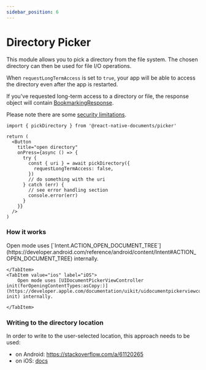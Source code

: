 ```yaml
---
sidebar_position: 6
---
```


# Directory Picker

This module allows you to pick a directory from the file system. The chosen directory can then be used for file I/O operations.

When `requestLongTermAccess` is set to `true`, your app will be able to access the directory even after the app is restarted.

If you've requested long-term access to a directory or file, the response object will contain [BookmarkingResponse](/docs/doc-picker-api#bookmarkingresponse).

Please note there are some [security limitations](https://developer.android.com/training/data-storage/shared/documents-files#document-tree-access-restrictions).

```tsx title="Selecting a directory"
import { pickDirectory } from '@react-native-documents/picker'

return (
  <Button
    title="open directory"
    onPress={async () => {
      try {
        const { uri } = await pickDirectory({
          requestLongTermAccess: false,
        })
        // do something with the uri
      } catch (err) {
        // see error handling section
        console.error(err)
      }
    }}
  />
)
```

### How it works


<Tabs queryString="current-os" className="unique-tabs">
    <TabItem value="android" label="Android">
        Open mode uses [`Intent.ACTION_OPEN_DOCUMENT_TREE`](https://developer.android.com/reference/android/content/Intent#ACTION_OPEN_DOCUMENT_TREE) internally.

    </TabItem>
    <TabItem value="ios" label="iOS">
        Open mode uses [UIDocumentPickerViewController init(forOpeningContentTypes:asCopy:)](https://developer.apple.com/documentation/uikit/uidocumentpickerviewcontroller/3566733-init) internally.

    </TabItem>

</Tabs>

### Writing to the directory location

In order to write to the user-selected location, this approach needs to be used:

- on Android: https://stackoverflow.com/a/61120265
- on iOS: [docs](https://developer.apple.com/documentation/foundation/nsfilemanager/1410695-createfileatpath)


<Releasing />
